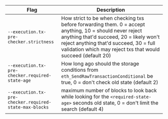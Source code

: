 <section class='small-table'>

| Flag                                                   | Description                                                                                                                                                                                                                                                   |
| ------------------------------------------------------ | ------------------------------------------------------------------------------------------------------------------------------------------------------------------------------------------------------------------------------------------------------------- |
| `--execution.tx-pre-checker.strictness`                | How strict to be when checking txs before forwarding them. 0 = accept anything, 10 = should never reject anything that'd succeed, 20 = likely won't reject anything that'd succeed, 30 = full validation which may reject txs that would succeed (default 20) |
| `--execution.tx-pre-checker.required-state-age`        | How long ago should the storage conditions from `eth_SendRawTransactionConditional` be true, 0 = don't check old state (default 2)                                                                                                                            |
| `--execution.tx-pre-checker.required-state-max-blocks` | maximum number of blocks to look back while looking for the `<required-state-age>` seconds old state, 0 = don't limit the search (default 4)                                                                                                                  |

</section>
